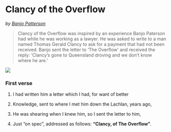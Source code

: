 # Clancy of the Overflow

_by [Banjo Patterson](https://en.wikipedia.org/wiki/Banjo_Paterson)_

>Clancy of the Overflow was inspired by an experience Banjo Paterson had while he was working as a lawyer. He was asked to write to a man named Thomas Gerald Clancy to ask for a payment that had not been received. Banjo sent the letter to 'The Overflow' and received the reply: 'Clancy's gone to Queensland droving and we don't know where he are.'

![](clancy-of-the-overflow.jpg)

### First verse 

1. I had written him a letter which I had, for want of better 

1. Knowledge, sent to where I met him down the Lachlan, years ago,

1. He was shearing when I knew him, so I sent the letter to him,

1. Just "on spec", addressed as follows: **"Clancy, of The Overflow"**.

